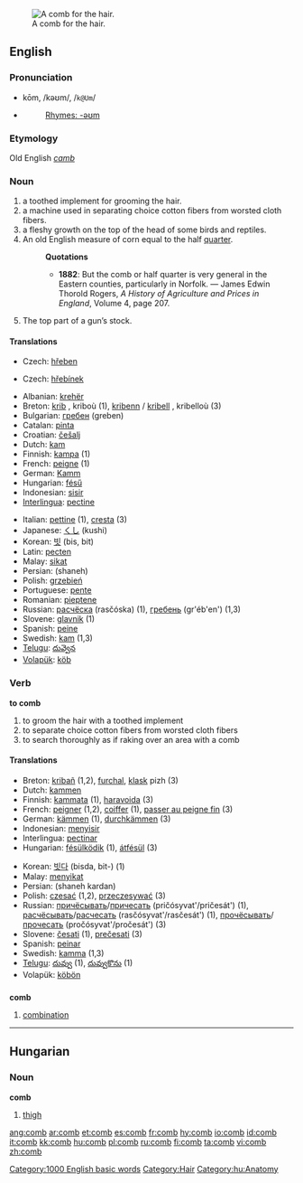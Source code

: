 {{see|ċomb}}
[[Image:Comb.png|thumb|right|A comb for the hair.]]
==English==

===Pronunciation===
*kōm, /kəʊm/, /<tt>k@Um</tt>/
*{{audio|en-us-comb.ogg|Audio (US)}}
*:[[Rhymes:English:-əʊm|Rhymes: -əʊm]]

===Etymology===
Old English ''[[camb]]''

===Noun===
{{en-noun}}

# a toothed implement for grooming the hair.
# a machine used in separating choice cotton fibers from worsted cloth fibers.
# a fleshy growth on the top of the head of some birds and reptiles.
# An old English measure of corn equal to the half [[quarter]].
#:'''Quotations'''
#:*'''1882''': But the comb or half quarter is very general in the Eastern counties, particularly in Norfolk. &mdash; James Edwin Thorold Rogers, ''A History of Agriculture and Prices in England'', Volume 4, page 207.
# The top part of a gun’s stock.

====Translations====
{{trans-top|toothed implement for grooming the hair}}
*Czech: [[hřeben]] {{m}}
{{trans-mid}}
{{trans-bottom}}

{{trans-top|fleshy growth on the top of the head of some birds and reptiles}}
*Czech: [[hřebínek]] {{m}}
{{trans-mid}}
{{trans-bottom}}

{{top}}
*Albanian: [[krehër]] {{m}}
*Breton: [[krib]] {{f}}, kriboù {{p}} (1), [[kribenn]] / [[kribell]] {{f}}, kribelloù {{p}} (3)
*Bulgarian: [[гребен]] (greben) {{m}}
*Catalan: [[pinta]] {{f}}
*Croatian: [[češalj]] {{m}}
*Dutch: [[kam]] {{m}}
*Finnish: [[kampa]] (1)
*French: [[peigne]] {{m}} (1)
*German: [[Kamm]] {{m}}
*Hungarian: [[fésű]]
*Indonesian: [[sisir]]
*[[Interlingua]]: [[pectine]]
{{mid}}
*Italian: [[pettine]] (1), [[cresta]] {{f}} (3)
*Japanese: [[くし]] (kushi)
*Korean: [[빗]] (bis, bit)
*Latin: [[pecten]]
*Malay: [[sikat]]
*Persian: {{FAchar|[[شانه]]}} (shaneh)
*Polish: [[grzebień]] {{m}}
*Portuguese: [[pente]] {{m}}
*Romanian: [[pieptene]] {{m}}
*Russian: [[расчёска]] (rasčóska) {{f}} (1), [[гребень]] (gr'éb'en') {{m}} (1,3)
*Slovene: [[glavnik]] {{m}} (1)
*Spanish: [[peine]] {{m}}
*Swedish: [[kam]] (1,3)
*[[Telugu]]: [[దువ్వెన]]
*[[Volapük]]: [[köb]]
{{bottom}}

===Verb===
'''to comb'''

# to groom the hair with a toothed implement
# to separate choice cotton fibers from worsted cloth fibers
# to search thoroughly as if raking over an area with a comb

====Translations====
{{top}}
*Breton: [[kribañ]] (1,2), [[furchal]], [[klask]] pizh (3)
*Dutch: [[kammen]]
*Finnish: [[kammata]] (1), [[haravoida]] (3)
*French: [[peigner]] (1,2), [[coiffer]] (1), [[passer au peigne fin]] (3)
*German: [[kämmen]] (1), [[durchkämmen]] (3)
*Indonesian: [[sisir|menyisir]]
*Interlingua: [[pectinar]]
*Hungarian: [[fésülködik]] (1), [[átfésül]] (3)
{{mid}}
*Korean: [[빗다]] (bisda, bit-) (1)
*Malay: [[sikat|menyikat]]
*Persian: {{FAchar|[[شانه کردن]]}} (shaneh kardan)
*Polish: [[czesać]] (1,2), [[przeczesywać]] (3)
*Russian: [[причёсывать]]/[[причесать]] (pričósyvat'/pričesát') (1), [[расчёсывать]]/[[расчесать]] (rasčósyvat'/rasčesát') (1), [[прочёсывать]]/[[прочесать]] (pročósyvat'/pročesát') (3)
*Slovene: [[česati]] (1), [[prečesati]] (3)
*Spanish: [[peinar]]
*Swedish: [[kamma]] (1,3)
*[[Telugu]]: [[దువ్వు]] (1), [[దువ్వుకొను]] (1)
*Volapük: [[köbön]]
{{bottom}}

==={{abbreviation}}===
'''comb'''

# [[combination]]

[[Category:1000 English basic words]]
[[Category:Hair]]

----

==Hungarian==

===Noun===
'''comb'''

# [[thigh]]

[[Category:hu:Anatomy]]

[[ang:comb]]
[[ar:comb]]
[[et:comb]]
[[es:comb]]
[[fr:comb]]
[[hy:comb]]
[[io:comb]]
[[id:comb]]
[[it:comb]]
[[kk:comb]]
[[hu:comb]]
[[pl:comb]]
[[ru:comb]]
[[fi:comb]]
[[ta:comb]]
[[vi:comb]]
[[zh:comb]]
